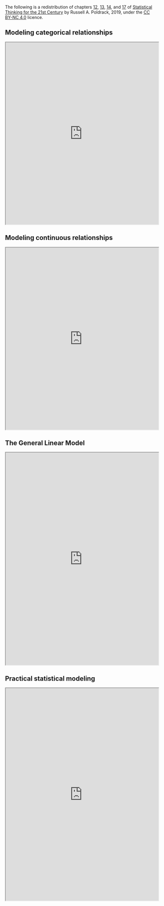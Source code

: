 The following is a redistribution of chapters [12](https://statsthinking21.github.io/statsthinking21-core-site/modeling-categorical-relationships.html), [13](https://statsthinking21.github.io/statsthinking21-core-site/modeling-continuous-relationships.html), [14](https://statsthinking21.github.io/statsthinking21-core-site/the-general-linear-model.html), and [17](https://statsthinking21.github.io/statsthinking21-core-site/practical-example.html) of [Statistical Thinking for the 21st Century](https://statsthinking21.github.io/statsthinking21-core-site/index.html) by Russell A. Poldrack, 2019, under the [CC BY-NC 4.0](https://creativecommons.org/licenses/by-nc/4.0/) licence.

## Modeling categorical relationships

<iframe src="https://statsthinking21.github.io/statsthinking21-core-site/modeling-categorical-relationships.html" name="Modeling categorical relationships" title="Modeling categorical relationships" height="600px" width="100%">

</iframe>

## Modeling continuous relationships

<iframe src="https://statsthinking21.github.io/statsthinking21-core-site/modeling-continuous-relationships.html" name="Modeling continuous relationships" title="Modeling continuous relationships" height="600px" width="100%">

</iframe>

## The General Linear Model

<iframe src="https://statsthinking21.github.io/statsthinking21-core-site/the-general-linear-model.html" name="The General Linear Model" title="The General Linear Model" height="700px" width="100%">

</iframe>

## Practical statistical modeling

<iframe src="https://statsthinking21.github.io/statsthinking21-core-site/practical-example.html" name="Practical statistical modeling" title="Practical statistical modeling" height="700px" width="100%">

</iframe>
